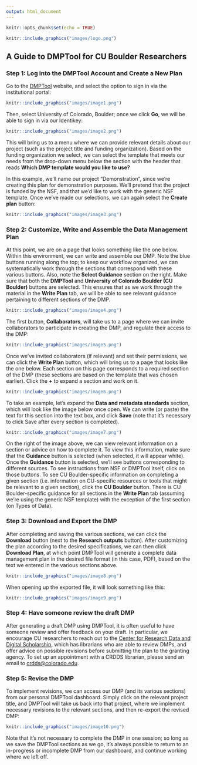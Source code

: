 ```yaml
---
output: html_document
---
```


```r
knitr::opts_chunk$set(echo = TRUE)
```

```r
knitr::include_graphics("images/logo.png")
```


## A Guide to DMPTool for CU Boulder Researchers

### Step 1: Log into the DMPTool Account and Create a New Plan

Go to the [DMPTool](https://dmptool.org) website, and select the option to sign in via the institutional portal:

```r
knitr::include_graphics("images/image1.png")
```

Then, select University of Colorado, Boulder; once we click **Go**, we will be able to sign in via our Identikey:

```r
knitr::include_graphics("images/image2.png")
```

This will bring us to a menu where we can provide relevant details about our project (such as the project title and funding organization). Based on the funding organization we select, we can select the template that meets our needs from the drop-down menu below the section with the header that reads **Which DMP template would you like to use?** 

In this example, we’ll name our project “Demonstration”, since we’re creating this plan for demonstration purposes. We’ll pretend that the project is funded by the NSF, and that we’d like to work with the generic NSF template. Once we’ve made our selections, we can again select the **Create plan** button: 


```r
knitr::include_graphics("images/image3.png")
```

### Step 2: Customize, Write and Assemble the Data Management Plan

At this point, we are on a page that looks something like the one below. Within this environment, we can write and assemble our DMP. Note the blue buttons running along the top; to keep our workflow organized, we can systematically work through the sections that correspond with these various buttons. Also, note the **Select Guidance**  section on the right. Make sure that both the **DMPTool** and **University of Colorado Boulder (CU Boulder)** buttons are selected. This ensures that as we work through the material in the **Write Plan** tab, we will be able to see relevant guidance pertaining to different sections of the DMP. 


```r
knitr::include_graphics("images/image4.png")
```

The first button, **Collaborators**, will take us to a page where we can invite collaborators to participate in creating the DMP, and regulate their access to the DMP: 

```r
knitr::include_graphics("images/image5.png")
```

Once we’ve invited collaborators (if relevant) and set their permissions, we can click the **Write Plan** button, which will bring us to a page that looks like the one below. Each section on this page corresponds to a required section of the DMP (these sections are based on the template that was chosen earlier). Click the **+** to expand a section and work on it. 

```r
knitr::include_graphics("images/image6.png")
```

To take an example, let’s expand the **Data and metadata standards** section, which will look like the image below once open. We can write (or paste) the text for this section into the text box, and click **Save** (note that it’s necessary to click Save after every section is completed). 

```r
knitr::include_graphics("images/image7.png")
```

On the right of the image above, we can view relevant information on a section or advice on how to complete it. To view this information, make sure that the **Guidance** button is selected (when selected, it will appear white). Once the **Guidance** button is selected, we’ll see buttons corresponding to different sources. To see instructions from NSF or DMPTool itself, click on those buttons. To see CU Boulder-specific information on completing a given section (i.e. information on CU-specific resources or tools that might be relevant to a given section), click the **CU Boulder** button. There is CU Boulder-specific guidance for all sections in the **Write Plan** tab (assuming we’re using the generic NSF template) with the exception of the first section (on Types of Data). 

### Step 3: Download and Export the DMP

After completing and saving the various sections, we can click the **Download** button (next to the **Research outputs** button). After customizing the plan according to the desired specifications, we can then click **Download Plan**, at which point DMPTool will generate a complete data management plan in the desired file format (in this case, PDF), based on the text we entered in the various sections above.  

```r
knitr::include_graphics("images/image8.png")
```

When opening up the exported file, it will look something like this:

```r
knitr::include_graphics("images/image9.png")
```

### Step 4: Have someone review the draft DMP 

After generating a draft DMP using DMPTool, it is often useful to have someone review and offer feedback on your draft. In particular, we encourage CU researchers to reach out to the [Center for Research Data and Digital Scholarship](https://www.colorado.edu/crdds/), which has librarians who are able to review DMPs, and offer advice on possible revisions before submitting the plan to the granting agency. To set up an appointment with a CRDDS librarian, please send an email to [crdds@colorado.edu](mailto:crdds@colorado.edu). 

### Step 5: Revise the DMP

To implement revisions, we can access our DMP (and its various sections) from our personal DMPTool dashboard. Simply click on the relevant project title, and DMPTool will take us back into that project, where we implement necessary revisions to the relevant sections, and then re-export the revised DMP:

```r
knitr::include_graphics("images/image10.png")
```

Note that it's not necessary to complete the DMP in one session; so long as we save the DMPTool sections as we go, it's always possible to return to an in-progress or incomplete DMP from our dashboard, and continue working where we left off. 







